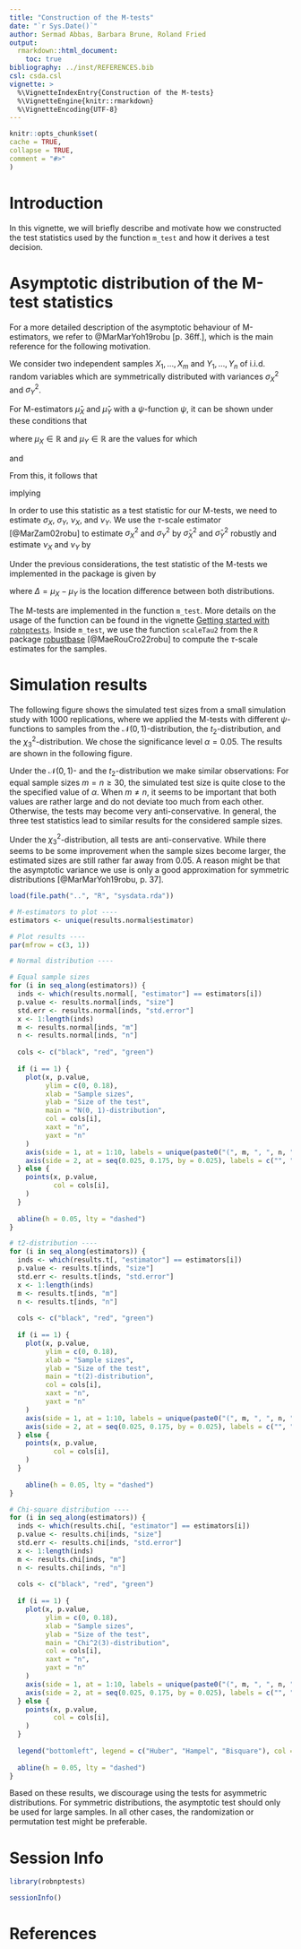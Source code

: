```yaml
---
title: "Construction of the M-tests"
date: "`r Sys.Date()`"
author: Sermad Abbas, Barbara Brune, Roland Fried 
output: 
  rmarkdown::html_document:
    toc: true
bibliography: ../inst/REFERENCES.bib
csl: csda.csl
vignette: >
  %\VignetteIndexEntry{Construction of the M-tests}
  %\VignetteEngine{knitr::rmarkdown}
  %\VignetteEncoding{UTF-8}
---
```

  
```r
knitr::opts_chunk$set(
cache = TRUE,
collapse = TRUE,
comment = "#>"
)
```

# Introduction 
In this vignette, we will briefly describe and motivate how we constructed the test statistics used by the function `m_test` and how it derives a test decision.

# Asymptotic distribution of the M-test statistics
For a more detailed description of the asymptotic behaviour of M-estimators, we refer to @MarMarYoh19robu[p. 36ff.], which is the main reference for the following motivation.

We consider two independent samples $X_1, \ldots, X_m$ and $Y_1, \ldots, Y_n$ of i.i.d. random variables which are symmetrically distributed with variances $\sigma^2_X$ and $\sigma^2_Y$.

For M-estimators $\hat{\mu}_X$ and $\hat{\mu}_Y$ with a $\psi$-function $\psi$, it can be shown under these conditions that
\begin{align*}
\sqrt{m} \cdot \left(\hat{\mu}_X - \mu_X\right) \overset{\text{asympt.}}{\sim} \mathcal{N}\left(0, \sigma_X^2 \cdot \nu_X\right) \quad
\text{and} \quad
\sqrt{n} \cdot \left(\hat{\mu}_Y - \mu_Y\right) \overset{\text{asympt.}}{\sim} \mathcal{N}\left(0, \sigma_Y^2 \cdot \nu_Y\right),
\end{align*}

where $\mu_X \in \mathbb{R}$ and $\mu_Y \in \mathbb{R}$ are the values for which
\begin{align*}
\text{E}\left(\psi\left(\frac{X - \mu_X}{\sigma_X}\right)\right) = 0 \quad \text{and} \quad \text{E}\left(\psi\left(\frac{Y - \mu_Y}{\sigma_Y}\right)\right) = 0,
\end{align*}

and

\begin{align*}
\nu_X = \frac{\text{E}\left(\psi\left(\frac{X - \mu_X}{\sigma_X}\right)^2\right)}{\left(\text{E}\left(\psi'\left(\frac{X - \mu_X}{\sigma_X}\right)\right)\right)^2} \quad \text{and} \quad
\nu_Y = \frac{\text{E}\left(\psi\left(\frac{Y - \mu_Y}{\sigma_Y}\right)^2\right)}{\left(\text{E}\left(\psi'\left(\frac{Y - \mu_Y}{\sigma_Y}\right)\right)\right)^2}.
\end{align*}

From this, it follows that
\begin{align*}
\hat{\mu}_X \overset{\text{asympt.}}{\sim} \mathcal{N}\left(\mu_X, \frac{\sigma^2_X \cdot \nu_X}{m}\right) \quad \text{and} \quad
\hat{\mu}_y \overset{\text{asympt.}}{\sim} \mathcal{N}\left(\mu_Y, \frac{\sigma^2_Y \cdot \nu_Y}{n}\right),
\end{align*}

implying

\begin{align*}
\frac{\hat{\mu}_X - \hat{\mu}_Y - \left(\mu_X - \mu_Y\right)}{\sqrt{\frac{n \cdot \sigma^2_X \cdot \nu_X + m \cdot \sigma^2_Y \cdot \nu_Y}{m \cdot n}}} \overset{\text{asympt.}}{\sim} \mathcal{N}\left(0, 1\right).
\end{align*}

In order to use this statistic as a test statistic for our M-tests, we need to estimate $\sigma_X$, $\sigma_Y$, $\nu_X$, and $\nu_Y$.
We use the $\tau$-scale estimator [@MarZam02robu] to estimate $\sigma^2_X$ and $\sigma^2_Y$ by $\hat{\sigma}_X^2$ and $\hat{\sigma}_Y^2$ robustly and estimate $\nu_X$ and $\nu_Y$ by

\begin{align*}
\hat{\nu}_X = \frac{\frac{1}{m} \sum_{i = 1}^m \psi\left(\frac{X_i - \hat{\mu}_X}{\hat{\sigma}_X}\right)^2}{\left(\frac{1}{m} \sum_{i = 1}^m \psi'\left(\frac{X_i - \hat{\mu}_X}{\hat{\sigma}_X}\right)\right)^2} \quad
\text{and} \quad
\hat{\nu}_Y = \frac{\frac{1}{n} \sum_{j = 1}^n \psi\left(\frac{Y_j - \hat{\mu}_Y}{\hat{\sigma}_Y}\right)^2}{\left(\frac{1}{n} \sum_{j = 1}^n \psi'\left(\frac{Y_j - \hat{\mu}_Y}{\hat{\sigma}_Y}\right)\right)^2}.
\end{align*}

Under the previous considerations, the test statistic of the M-tests we implemented in the package is given by

\begin{equation*}
\frac{\hat{\mu}_X - \hat{\mu}_Y - \Delta}{\sqrt{\frac{n \cdot \hat{\sigma}^2_X \cdot \hat{\nu}_X + m \cdot \hat{\sigma}^2_Y \cdot \hat{\nu}_Y}{m \cdot n}}} \overset{\text{asympt.}}{\sim} \mathcal{N}\left(0, 1\right),
\end{equation*}

where $\Delta = \mu_X - \mu_Y$ is the location difference between both distributions.

The M-tests are implemented in the function `m_test`. 
More details on the usage of the function can be found in the vignette [Getting started with `robnptests`](robnptests.html).
Inside `m_test`, we use the function `scaleTau2` from the `R` package [robustbase](https://cran.r-project.org/package=robustbase) [@MaeRouCro22robu] to compute the $\tau$-scale estimates for the samples.

# Simulation results
The following figure shows the simulated test sizes from a small simulation study with 1000 replications, where we applied the M-tests with different $\psi$-functions to samples from the $\mathcal{N}(0, 1)$-distribution, the $t_2$-distribution, and the $\chi^2_3$-distribution. 
We chose the significance level $\alpha = 0.05$. 
The results are shown in the following figure.

Under the $\mathcal{N}(0, 1)$- and the $t_2$-distribution we make similar observations: 
For equal sample sizes $m = n \geq 30$, the simulated test size is quite close to the the specified value of $\alpha$. When $m \neq n$, it seems to be important that both values are rather large and do not deviate too much from each other.
Otherwise, the tests may become very anti-conservative. 
In general, the three test statistics lead to similar results for the considered sample sizes.

Under the $\chi^2_3$-distribution, all tests are anti-conservative. 
While there seems to be some improvement when the sample sizes become larger, the estimated sizes are still rather far away from 0.05. 
A reason might be that the asymptotic variance we use is only a good approximation for symmetric distributions [@MarMarYoh19robu, p. 37].

```r
load(file.path("..", "R", "sysdata.rda"))

# M-estimators to plot ----
estimators <- unique(results.normal$estimator)

# Plot results ----
par(mfrow = c(3, 1))

# Normal distribution ----

# Equal sample sizes
for (i in seq_along(estimators)) {
  inds <- which(results.normal[, "estimator"] == estimators[i])
  p.value <- results.normal[inds, "size"]
  std.err <- results.normal[inds, "std.error"]
  x <- 1:length(inds)
  m <- results.normal[inds, "m"]
  n <- results.normal[inds, "n"]
  
  cols <- c("black", "red", "green")
  
  if (i == 1) {
    plot(x, p.value,
         ylim = c(0, 0.18),
         xlab = "Sample sizes",
         ylab = "Size of the test",
         main = "N(0, 1)-distribution",
         col = cols[i],
         xaxt = "n",
         yaxt = "n"
    )
    axis(side = 1, at = 1:10, labels = unique(paste0("(", m, ", ", n, ")")))
    axis(side = 2, at = seq(0.025, 0.175, by = 0.025), labels = c("", "0.05", "", "0.1", "", "0.15", ""))
  } else {
    points(x, p.value,
           col = cols[i],
    )
  }
  
  abline(h = 0.05, lty = "dashed")
}

# t2-distribution ----
for (i in seq_along(estimators)) {
  inds <- which(results.t[, "estimator"] == estimators[i])
  p.value <- results.t[inds, "size"]
  std.err <- results.t[inds, "std.error"]
  x <- 1:length(inds)
  m <- results.t[inds, "m"]
  n <- results.t[inds, "n"]
  
  cols <- c("black", "red", "green")
  
  if (i == 1) {
    plot(x, p.value,
         ylim = c(0, 0.18),
         xlab = "Sample sizes",
         ylab = "Size of the test",
         main = "t(2)-distribution",
         col = cols[i],
         xaxt = "n",
         yaxt = "n"
    )
    axis(side = 1, at = 1:10, labels = unique(paste0("(", m, ", ", n, ")")))
    axis(side = 2, at = seq(0.025, 0.175, by = 0.025), labels = c("", "0.05", "", "0.1", "", "0.15", ""))
  } else {
    points(x, p.value,
           col = cols[i],
    )
  }
  
    abline(h = 0.05, lty = "dashed")
}

# Chi-square distribution ----
for (i in seq_along(estimators)) {
  inds <- which(results.chi[, "estimator"] == estimators[i])
  p.value <- results.chi[inds, "size"]
  std.err <- results.chi[inds, "std.error"]
  x <- 1:length(inds)
  m <- results.chi[inds, "m"]
  n <- results.chi[inds, "n"]
  
  cols <- c("black", "red", "green")
  
  if (i == 1) {
    plot(x, p.value,
         ylim = c(0, 0.18),
         xlab = "Sample sizes",
         ylab = "Size of the test",
         main = "Chi^2(3)-distribution",
         col = cols[i],
         xaxt = "n",
         yaxt = "n"
    )
    axis(side = 1, at = 1:10, labels = unique(paste0("(", m, ", ", n, ")")))
    axis(side = 2, at = seq(0.025, 0.175, by = 0.025), labels = c("", "0.05", "", "0.1", "", "0.15", ""))
  } else {
    points(x, p.value,
           col = cols[i],
    )
  }
  
  legend("bottomleft", legend = c("Huber", "Hampel", "Bisquare"), col = 1:3, pch = 1)
  
  abline(h = 0.05, lty = "dashed")
}
```

Based on these results, we discourage using the tests for asymmetric distributions.
For symmetric distributions, the asymptotic test should only be used for large samples. In all other cases, the randomization or permutation test might be preferable.

# Session Info
```r
library(robnptests)

sessionInfo()
```


# References

